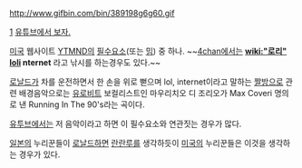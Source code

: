 http://www.gifbin.com/bin/389198g6g60.gif

[http://steamsteamlol.ytmnd.com]
[https://www.youtube.com/watch?v=McqbjBFYZms 유튜브에서 보자.]

[[미국]] 웹사이트 [[YTMND]]의 [[필수요소]](또는 [[밈]]) 중 하나.
~~[[4chan]]에서는 '''[[wiki:"로리" loli]] nternet''' 라고 낚시를 하는경우도 있다.~~

[[로날드]]가 차를 운전하면서 한 손을 위로 뻗으며 lol, internet이라고 말하는 [[짤방]]으로 관련 배경음악으로는 [[유로비트]] 보컬리스트인 마우리치오 디 조리오가 Max Coveri 명의로 낸 Running In The 90's라는 곡이다.

[[유투브]]에서는 저 음악이라고 하면 이 필수요소와 연관짓는 경우가 많다.

[[일본]]의 누리꾼들이 [[로날드]]하면 [[란란루]]를 생각하듯이 [[미국]]의 누리꾼들은 이것을 생각하는 경우가 있다.
